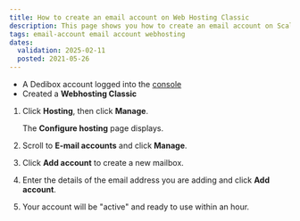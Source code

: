```yaml
---
title: How to create an email account on Web Hosting Classic
description: This page shows you how to create an email account on Scaleway Web Hosting Classic
tags: email-account email account webhosting
dates:
  validation: 2025-02-11
  posted: 2021-05-26
---
```




<WebhostingOnline />

<Requirements />

- A Dedibox account logged into the [console](https://console.online.net)
- Created a **Webhosting Classic**

1. Click **Hosting**, then click **Manage**.
    <Lightbox image={image} />

    The **Configure hosting** page displays.
2. Scroll to **E-mail accounts** and click **Manage**.
3. Click **Add account** to create a new mailbox.
4. Enter the details of the email address you are adding and click **Add account**.
5. Your account will be "active" and ready to use within an hour.
